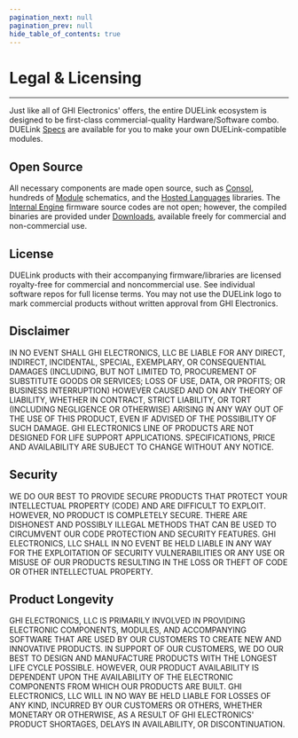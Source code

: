 ```yaml
---
pagination_next: null
pagination_prev: null
hide_table_of_contents: true
---
```


# Legal & Licensing

---

Just like all of GHI Electronics' offers, the entire DUELink ecosystem is designed to be first-class commercial-quality Hardware/Software combo. DUELink [Specs](./specs) are available for you to make your own DUELink-compatible modules.

## Open Source

All necessary components are made open source, such as [Consol](console), hundreds of [Module](catalog/intro) schematics, and the [Hosted Languages](language/intro) libraries. The [Internal Engine](engine/intro) firmware source codes are not open; however, the compiled binaries are provided under [Downloads](downloads), available freely for commercial and non-commercial use. 

## License

DUELink products with their accompanying firmware/libraries are licensed royalty-free for commercial and noncommercial use. See individual software repos for full license terms. You may not use the DUELink logo to mark commercial products without written approval from GHI Electronics.

## Disclaimer

IN NO EVENT SHALL GHI ELECTRONICS, LLC BE LIABLE FOR ANY DIRECT, INDIRECT, INCIDENTAL, SPECIAL, EXEMPLARY, OR CONSEQUENTIAL DAMAGES (INCLUDING, BUT NOT LIMITED TO, PROCUREMENT OF SUBSTITUTE GOODS OR SERVICES; LOSS OF USE, DATA, OR PROFITS; OR BUSINESS INTERRUPTION) HOWEVER CAUSED AND ON ANY THEORY OF LIABILITY, WHETHER IN CONTRACT, STRICT LIABILITY, OR TORT (INCLUDING NEGLIGENCE OR OTHERWISE) ARISING IN ANY WAY OUT OF THE USE OF THIS PRODUCT, EVEN IF ADVISED OF THE POSSIBILITY OF SUCH DAMAGE. GHI ELECTRONICS LINE OF PRODUCTS ARE NOT DESIGNED FOR LIFE SUPPORT APPLICATIONS. SPECIFICATIONS, PRICE AND AVAILABILITY ARE SUBJECT TO CHANGE WITHOUT ANY NOTICE.

## Security

WE DO OUR BEST TO PROVIDE SECURE PRODUCTS THAT PROTECT YOUR INTELLECTUAL PROPERTY (CODE) AND ARE DIFFICULT TO EXPLOIT. HOWEVER, NO PRODUCT IS COMPLETELY SECURE. THERE ARE DISHONEST AND POSSIBLY ILLEGAL METHODS THAT CAN BE USED TO CIRCUMVENT OUR CODE PROTECTION AND SECURITY FEATURES. GHI ELECTRONICS, LLC SHALL IN NO EVENT BE HELD LIABLE IN ANY WAY FOR THE EXPLOITATION OF SECURITY VULNERABILITIES OR ANY USE OR MISUSE OF OUR PRODUCTS RESULTING IN THE LOSS OR THEFT OF CODE OR OTHER INTELLECTUAL PROPERTY.

## Product Longevity

GHI ELECTRONICS, LLC IS PRIMARILY INVOLVED IN PROVIDING ELECTRONIC COMPONENTS, MODULES, AND ACCOMPANYING SOFTWARE THAT ARE USED BY OUR CUSTOMERS TO CREATE NEW AND INNOVATIVE PRODUCTS. IN SUPPORT OF OUR CUSTOMERS, WE DO OUR BEST TO DESIGN AND MANUFACTURE PRODUCTS WITH THE LONGEST LIFE CYCLE POSSIBLE. HOWEVER, OUR PRODUCT AVAILABILITY IS DEPENDENT UPON THE AVAILABILITY OF THE ELECTRONIC COMPONENTS FROM WHICH OUR PRODUCTS ARE BUILT. GHI ELECTRONICS, LLC WILL IN NO WAY BE HELD LIABLE FOR LOSSES OF ANY KIND, INCURRED BY OUR CUSTOMERS OR OTHERS, WHETHER MONETARY OR OTHERWISE, AS A RESULT OF GHI ELECTRONICS' PRODUCT SHORTAGES, DELAYS IN AVAILABILITY, OR DISCONTINUATION. 